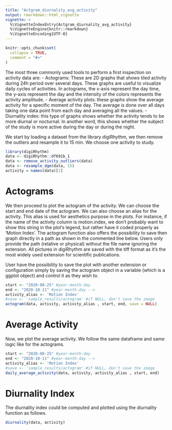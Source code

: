 ```yaml
---
title: "Actgram_diurnality_avg_activity"
output: rmarkdown::html_vignette
vignette: >
  %\VignetteIndexEntry{Actgram_diurnality_avg_activity}
  %\VignetteEngine{knitr::rmarkdown}
  %\VignetteEncoding{UTF-8}
---
```


```r
knitr::opts_chunk$set(
  collapse = TRUE,
  comment = "#>"
)
```

The most three commonly used tools to perform a first inspection on activity data are:
- Actograms: These are 2D graphs that shows tiled activity during 24h period over several days. These graphs are useful to visualize daily cycles of activities. In actograms, the x-axis represent the day time, the y-axis represent the day and the intensity of the colors represents the activity amplitude.
- Average activity plots: these graphs show the average activity for a specific moment of the day. The average is done over all days taking one data point from each day and averaging all the values.
- Diurnality index: this type of graphs shows whether the activity tends to be more diurnal or nocturnal. In another word, this shows whether the subject of the study is more active during the day or during the night.

We start by loading a dataset from the library digiRhythm, we then remove the outliers and resample it to 15 min. We choose one activity to study.

```r
library(digiRhythm)
data <- digiRhythm::df691b_1
data <- remove_activity_outliers(data)
data <- resample_dgm(data, 15)
activity = names(data)[2]
```

# Actograms
We then proceed to plot the actogram of the activity. We can choose the start and end date of the actogram. We can also choose an alias for the activity. This alias is used for aesthetics purpose in the plots. For instance, if the name of the activity column is motion.index, we don't probably want to show this string in the plot's legend, but rather have it coded properly as 'Motion Index'.
The actogram function also offers the possibility to save then graph directly in a path as shown in the commented line below. Users only provide the path (relative or physical) without the file name ignoring the extension. All pictures in digiRhythm are saved with the tiff format as it's the most widely used extension for scientific publications. 

User have the possibility to save the plot with another extension or configuration simply by saving the actogram object in a variable (which is a ggplot object) and control it as they wish to.

```r
start <- "2020-08-25" #year-month-day
end <- "2020-10-11" #year-month-day -->
activity_alias <- 'Motion Index'
#save <- 'sample_results/actogram' #if NULL, don't save the image
actogram(data, activity, activity_alias , start, end, save = NULL)
```

# Average Activity

Now, we plot the average activity. We follow the same dataframe and same logic like for the actograms.


```r
start <- "2020-08-25" #year-month-day
end <- "2020-10-11" #year-month-day -->
activity_alias <- 'Motion Index'
#save <- 'sample_results/actogram' #if NULL, don't save the image
daily_average_activity(data, activity, activity_alias , start, end)
```

# Diurnality Index

The diurnality index could be computed and plotted using the diurnality function as follows.

```r
diurnality(data, activity)
```
